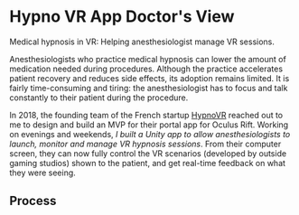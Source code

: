 
# Hypno VR App Doctor's View

Medical hypnosis in VR: Helping anesthesiologist manage VR sessions.

<ProjectWrapperBelowTitles project={props.project}>

Anesthesiologists who practice medical hypnosis can lower the amount of
medication needed during procedures. Although the practice accelerates patient
recovery and reduces side effects, its adoption remains limited. It is fairly
time-consuming and tiring: the anesthesiologist has to focus and talk constantly
to their patient during the procedure.

In 2018, the founding team of the French startup
[HypnoVR](https://www.hypnovr.io/en/) reached out to me to design and build an
MVP for their portal app for Oculus Rift. Working on evenings and weekends, _I
built a Unity app to allow anesthesiologists to launch, monitor and manage VR
hypnosis sessions_. From their computer screen, they can now fully control the
VR scenarios (developed by outside gaming studios) shown to the patient, and get
real-time feedback on what they were seeing.

<ProjectImage
  name="hypnovr_1_vr_previews"
  caption="Anesthesiologists can shows patients previews, in VR, of the environments available"
/>

<ProjectImage
  name="hypnovr_2_params_selection"
  caption="Anesthesiologists can select parameters for the VR hypnosis session"
/>

<ProjectImage
  name="hypnovr_3_launch_session"
  caption="Anesthesiologists can launch the VR session from their computer screen."
/>

<ProjectImage
  name="hypnovr_4_monitor"
  caption="Anesthesiologists can monitor what the patient is seeing during the session."
/>

## Process

<ProjectImage
  name="hypnovr_5_sequence_flow_diagram"
  caption="Sequence flow diagram created by interviewing anesthesiologists in the team"
/>

<ProjectImage name="hypnovr_6_sketches" caption="Concept sketches" />

<ProjectImage name="hypnovr_7_wireframes" caption="Low fidelity wireframes" />

<ProjectImage
  name="hypnovr_8_design_crit"
  caption="Remote wireframe design critique with the startup founders"
/>

<ProjectVideo
  name="hypnovr_9_rift_v0_feasibility_test"
  caption="Testing feasibility of the 2D screen -> 3D headset interactions with bare-bones Unity prototype"
/>

<ProjectImage
  name="hypnovr_10_high_fidelity_screens"
  caption="High fidelity screens created in Adobe Illustrator"
/>

<ProjectImage
  name="hypnovr_11_unity_screenshot"
  caption="Building the app in Unity: 2D screen on the anesthesiologist's computer + 3D scene on the headset in the patient"
/>

<ProjectVideo
  name="hypnovr_12_logo_animation"
  caption="Loading logo animation, created in After Effect, playing here in Unity"
/>

<ProjectVideo
  name="hypnovr_13_final_demo"
  caption="Full demo of the Rift portal app I built"
/>

<ProjectVideo
  name="hypnovr_14_france3"
  caption="French local news showcasing usage of the app"
/>

</ProjectWrapperBelowTitles>
